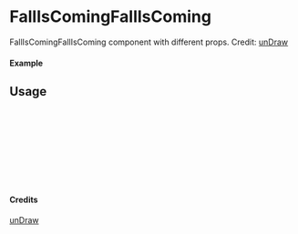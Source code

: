 
<Meta of={FallIsComingFallIsComing} title="unDraw/FallIsComingFallIsComing" />

# FallIsComingFallIsComing

FallIsComingFallIsComing component with different props.
Credit: [unDraw](https://undraw.co/illustrations)

#### Example

<Canvas of={FallIsComingFallIsComing.Primary} />

## Usage

```ts
import { FallIsComingFallIsComing } from "yadl-ui";

const Example = () => {
  return (
      <FallIsComingFallIsComing />
  );
};

export default Example;
```

#### Credits
[unDraw](https://undraw.co/illustrations)
